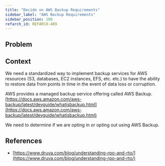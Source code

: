 ```yaml
---
title: "Decide on AWS Backup Requirements"
sidebar_label: "AWS Backup Requirements"
sidebar_position: 100
refarch_id: REFARCH-489
---
```


## Problem

## Context
We need a standardized way to implement backup services for AWS resources (S3, databases, EC2 instances, EFS, etc. etc.) to have the ability to restore data from points in time in the event of data loss or corruption.

AWS provides a managed backup service offering called AWS Backup. [https://docs.aws.amazon.com/aws-backup/latest/devguide/whatisbackup.html](https://docs.aws.amazon.com/aws-backup/latest/devguide/whatisbackup.html)

We need to determine if we are opting in or opting out using AWS Backup.

## References

- [https://www.druva.com/blog/understanding-rpo-and-rto/](https://www.druva.com/blog/understanding-rpo-and-rto/)


